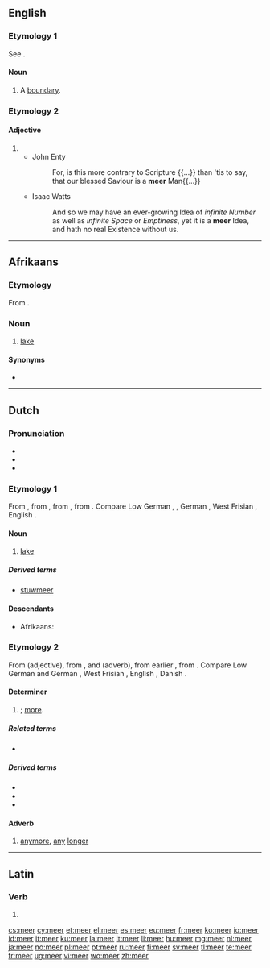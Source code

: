 {{also|Meer}}
==English==

===Etymology 1===
See {{term|mere|lang=en}}.

====Noun====
{{en-noun}}

# A [[boundary]].

===Etymology 2===

====Adjective====
{{en-adj|<nowiki/>(not attested)|meerest}}

# {{obsolete form of|mere}}
#* John Enty
#*: For, is this more contrary to Scripture {{...}} than 'tis to say, that our blessed Saviour is a '''meer''' Man{{...}}
#* Isaac Watts
#*: And so we may have an ever-growing Idea of ''infinite Number'' as well as ''infinite Space'' or ''Emptiness'', yet it is a '''meer''' Idea, and hath no real Existence without us.

{{Webster 1913}}

----

==Afrikaans==

===Etymology===
From {{etyl|nl|af}} {{term|meer|lang=nl}}.

===Noun===
{{af-noun|mere}}

# [[lake]]

====Synonyms====
* {{l|af|pan}}

----

==Dutch==

===Pronunciation===
* {{rhymes|eːr|lang=nl}}
* {{IPA|/meːr/|[mɪːr]|lang=nl}}
* {{audio|Nl-meer.ogg|audio}}

===Etymology 1===
From {{etyl|dum|nl}} {{term|mere|lang=dum}}, from {{etyl|odt|nl}} {{term/t|odt|*meri}}, from {{etyl|gem-pro|nl}} {{term/t|gem-pro|*mari}}, from {{etyl|ine-pro|nl}} {{term/t|ine-pro|*móri}}. Compare Low German {{term|Meer|lang=nds}}, {{term|meer|lang=nds}}, German {{term|Meer|lang=de}}, West Frisian {{term|mar|lang=fy}}, English {{term|mere|lang=fy}}.

====Noun====
{{nl-noun|n|meren|meertje}}

# [[lake]]

=====Derived terms=====
* [[stuwmeer]]

====Descendants====
* Afrikaans: {{l|af|meer}}

===Etymology 2===
From {{etyl|odt|nl}} {{term/t|odt|*mero|*mēro}} (adjective), from {{etyl|gem-pro|nl}} {{term/t|gem-pro|*maizô}}, and {{etyl|odt|nl}} {{term/t|odt|*mer|*mēr}} (adverb), from earlier {{term/t|odt|*me|*mē}}, from {{etyl|gem-pro|nl}} {{term/t|gem-pro|*maiz}}. Compare Low German and German {{term|mehr|lang=de}}, West Frisian {{term|mear|lang=fy}}, English {{term|more|lang=en}}, Danish {{term|mere|lang=da}}.

====Determiner====
{{head|nl}}

# {{comparative of|nodot=1|lang=nl|POS=determiner|veel}}; [[more]].

=====Related terms=====
* {{l|nl|meest}}

=====Derived terms=====
* {{l|nl|meerder}}
* {{l|nl|meertalig}}
* {{l|nl|meervoud}}

====Adverb====
{{nl-adv}}

# [[anymore]], [[any]] [[longer]]

----

==Latin==

===Verb===
{{la-verb-form|meer}}

# {{conjugation of|meo|meō|1|s|pres|pass|sub|lang=la}}

[[cs:meer]]
[[cy:meer]]
[[et:meer]]
[[el:meer]]
[[es:meer]]
[[eu:meer]]
[[fr:meer]]
[[ko:meer]]
[[io:meer]]
[[id:meer]]
[[it:meer]]
[[ku:meer]]
[[la:meer]]
[[lt:meer]]
[[li:meer]]
[[hu:meer]]
[[mg:meer]]
[[nl:meer]]
[[ja:meer]]
[[no:meer]]
[[pl:meer]]
[[pt:meer]]
[[ru:meer]]
[[fi:meer]]
[[sv:meer]]
[[tl:meer]]
[[te:meer]]
[[tr:meer]]
[[ug:meer]]
[[vi:meer]]
[[wo:meer]]
[[zh:meer]]